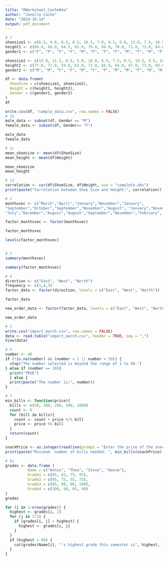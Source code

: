 ```yaml
---
title: "RWorksheet_Cacho#4a"
author: "Janelle Cacho"
date: "2024-10-14"
output: pdf_document
---
```



```r
# 1
shoesize1 <- c(6.5, 9.0, 8.5, 8.5, 10.5, 7.0, 9.5, 9.0, 13.0, 7.5, 10.5, 8.5, 12.0, 10.5)
height1 <- c(66.0, 68.0, 64.5, 65.0, 70.0, 64.0, 70.0, 71.0, 72.0, 64.0, 74.0, 67.0, 71.0, 71.0)
gender1 <- c("F", "F", "F", "F", "M", "F", "F", "F", "M", "F", "M", "F", "M", "M")

shoesize2 <- c(13.0, 11.5, 8.5, 5.0, 10.0, 6.5, 7.5, 8.5, 10.5, 8.5, 10.5, 11.0, 9.0, 13.0)
height2 <- c(77.0, 72.0, 59.0, 62.0, 72.0, 66.0, 64.0, 67.0, 73.0, 69.0, 72.0, 70.0, 69.0, 70.0)
gender2 <- c("M", "M", "F", "F", "M", "F", "F", "M", "M", "F", "M", "M", "M", "M")

df <- data.frame(
  ShoeSize = c(shoesize1, shoesize2),
  Height = c(height1, height2),
  Gender = c(gender1, gender2)
)
df

write.csv(df, "sample_data.csv", row.names = FALSE)
# 1b
male_data <- subset(df, Gender == "M")
female_data <- subset(df, Gender== "F")

male_data
female_data

# 1c
mean_shoesize <- mean(df$ShoeSize)
mean_height <- mean(df$Height)

mean_shoesize 
mean_height

# 1d
correlation <- cor(df$ShoeSize, df$Height, use = "complete.obs")
print(paste("Correlation between Shoe Size and Height:", correlation))
```

```r
# 2
monthsvec <- c("March","April","January","November","January",
"September","October","September","November","August", "January","November","November","February","May","August",
"July","December","August","August","September","November","February", "April")

factor_monthsvec <- factor(monthsvec)

factor_monthsvec

levels(factor_monthsvec)


# 3
summary(monthsvec)

summary(factor_monthsvec)

# 4
direction <- c("East", "West", "North")
frequency <- c(1,4,3)
factor_data <- factor(direction, levels = c("East", "West", "North"))

factor_data

new_order_data <- factor(factor_data, levels = c("East", "West", "North"))

new_order_data
```
```r
# 5
write.csv("import_march.csv", row.names = FALSE)
data <- read.table("import_march.csv", header = TRUE, sep = ",")
View(data)
```

```r
# 6
number <- 40
if (!is.na(number) && (number < 1 || number > 50)) {
  stop("The number selected is beyond the range of 1 to 50.")
} else if (number == 20){
  print("TRUE")
  } else {
  print(paste("The number is:", number))
}
```

```r
# 7
min_bills <- function(price){
  bills <- c(50, 100, 200, 500, 1000)
  count <- 0
  for (bill in bills){
    count <- count + price %/% bill
    price <- price %% bill
  }
  return(count)
}

snackPrice <- as.integer(readline(prompt = "Enter the price of the snack:"))
print(paste("Minimum  number of bills needed: ", min_bills(snackPrice)))
```

```r
# 8a
grades <- data.frame (
          Name = c("Annie", "Thea", "Steve", "Hanna"),
          Grade1 = c(85, 65, 75, 95),
          Grade2 = c(65, 75, 55, 75), 
          Grade3 = c(85, 90, 80, 100),
          Grade4 = c(100, 90, 85, 90)
)
grades

for (i in 1:nrow(grades)) {
  highest <- grades[i, 2]
  for (j in 3:5) {
    if (grades[i, j] > highest) {
      highest <- grades[i, j]
    }
  }
  if (highest > 90) {
    cat(grades$Name[i], "'s highest grade this semester is", highest, "\n")
  }
}
```



